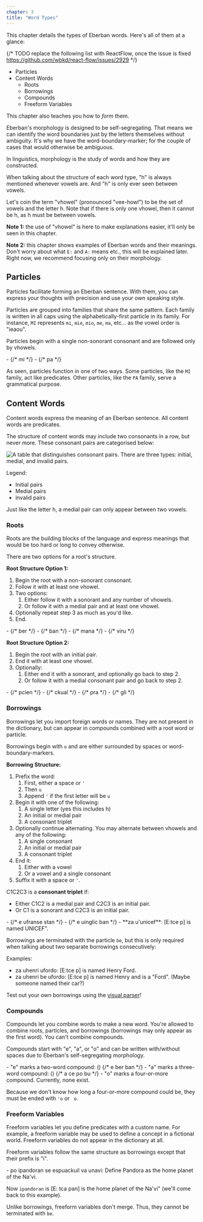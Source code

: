 ```yaml
---
chapter: 3
title: "Word Types"
---
```


This chapter details the types of Eberban words. Here's all of them at a glance:

{/* 
   TODO replace the following list with ReactFlow, once the issue is fixed
   https://github.com/wbkd/react-flow/issues/2929
*/}

- Particles
- Content Words
  - Roots
  - Borrowings
  - Compounds
  - Freeform Variables

This chapter also teaches you how to _form_ them. 

Eberban's morphology is designed to be self-segregating. That means we can
identify the word boundaries just by the letters themselves without ambiguity.
It's why we have the word-boundary-marker; for the couple of cases that would
otherwise be ambiguous.

<Info type="jargon" title="Morphology">
In linguistics, morphology is the study of words and how they are constructed.
</Info>

When talking about the structure of each word type, "h" is always mentioned
whenever vowels are. And "h" is only ever seen between vowels. 

Let's coin the term "vhowel" (pronounced "vee-howl") to be the set of vowels and
the letter h. Note that if there is only one vhowel, then it cannot be h, as h
must be between vowels.

**Note 1:** the use of "vhowel" is here to make explanations easier, it'll only
be seen in this chapter.

**Note 2:** this chapter shows examples of Eberban words and their meanings.
Don't worry about what `E:` and `A:` means etc., this will be explained later.
Right now, we recommend focusing only on their morphology.

## Particles

Particles facilitate forming an Eberban sentence. With them, you can express
your thoughts with precision and use your own speaking style.

Particles are grouped into families that share the same pattern. Each family is
written in all caps using the alphabetically-first particle in its family. For
instance, `MI` represents `mi`, `mie`, `mio`, `me`, `ma`, etc... as the vowel
order is "ieaou".

Particles begin with a single non-sonorant consonant and are followed only by
vhowels.

<Info type="examples">
- <DictEntry client:load inline id="unfcuerxgm" /> {/* mi */}
- <DictEntry client:load inline id="awzbv8iu8c" /> {/* pa */}
</Info>

As seen, particles function in one of two ways. Some particles, like the `MI`
family, act like predicates. Other particles, like the `PA` family, serve a
grammatical purpose.

## Content Words

Content words express the meaning of an Eberban sentence. All content words are
predicates.

The structure of content words may include two consonants in a row, but never
more. These consonant pairs are categorised below:

![A table that distinguishes consonant pairs. There are three types: initial, medial, and invalid pairs.](/consonant-pairs.png "All consonant pairs.")

Legend:

- <span class="text-[#b4c7dc] font-bold dark:drop-shadow-md">Initial pairs</span>
- <span class="text-[#bf819e] font-bold dark:drop-shadow-md">Medial pairs</span>
- <span  class="text-[#333333] font-bold dark:drop-shadow-md dark:[text-shadow:1px_1px_gray]">Invalid pairs</span>

Just like the letter h, a medial pair can only appear between two vowels.

### Roots

Roots are the building blocks of the language and express meanings that would be
too hard or long to convey otherwise. 

There are two options for a root's structure.

**Root Structure Option 1:**

1. Begin the root with a non-sonorant consonant.
1. Follow it with at least one vhowel.
1. Two options:
   1. Either follow it with a sonorant and any number of vhowels.
   1. Or follow it with a medial pair and at least one vhowel.
1. Optionally repeat step 3 as much as you'd like.
1. End.

<Info type="examples">
- <DictEntry client:load inline id="vz1h8ccnmh" /> {/* ber */}
- <DictEntry client:load inline id="pwmxutektw" /> {/* ban */}
- <DictEntry client:load inline id="la6bqysk7n" /> {/* mana */}
- <DictEntry client:load inline id="r9jofkaowc" /> {/* viru */}
</Info>

**Root Structure Option 2:**

1. Begin the root with an initial pair.
1. End it with at least one vhowel.
1. Optionally:
   1. Either end it with a sonorant, and optionally go back to step 2.
   1. Or follow it with a medial consonant pair and go back to step 2.

<Info type="examples">
- <DictEntry client:load inline id="0uujkotag5" /> {/* pcien */}
- <DictEntry client:load inline id="i24b50cv0l" /> {/* ckual */}
- <DictEntry client:load inline id="scjlbqkhj0" /> {/* pra */}
- <DictEntry client:load inline id="r7wbdwqgm0" /> {/* gli */}
</Info>

### Borrowings

Borrowings let you import foreign words or names. They are not present in the
dictionary, but can appear in compounds combined with a root word or particle.

Borrowings begin with `u` and are either surrounded by spaces or
word-boundary-markers.

**Borrowing Structure:**

1. Prefix the word:
   1. First, either a space or `'`
   1. Then `u`
   1. Append `'` if the first letter will be `u`
1. Begin it with one of the following:
   1. A single letter (yes this includes h)
   1. An initial or medial pair
   1. A consonant triplet
1. Optionally continue alternating. You may alternate between vhowels and any of
the following:
   1. A single consonant
   1. An initial or medial pair
   1. A consonant triplet
1. End it:
   1. Either with a vowel
   1. Or a vowel and a single consonant
1. Suffix it with a space or `'`.

C1C2C3 is a **consonant triplet** if:

- Either C1C2 is a medial pair and C2C3 is an initial pair.
- Or C1 is a sonorant and C2C3 is an initial pair.

<Info type="examples">
- <DictEntry client:load inline id="ql0k4zdkcv" /> {/* e ufranse stan */}
- <DictEntry client:load inline id="funyada7wl" /> {/* e uinglic ban */}
- **za u'unicef**: [E:tce p] is named UNICEF".
</Info>

Borrowings are terminated with the particle `be`, but this is only required when
talking about two separate borrowings consecutively:

Examples:

- za uhenri ufordo: [E:tce p] is named Henry Ford.
- za uhenri be ufordo: [E:tce p] is named Henry and is a "Ford". (Maybe
someone named their car?)

Test out your own borrowings using the
[visual&nbsp;parser](https://eberban.github.io/eberban/web/parser_box_glosser.html)!

### Compounds

Compounds let you combine words to make a new word. You're allowed to combine
roots, particles, and borrowings (borrowings may only appear as the first word).
You can't combine compounds.

Compounds start with "e", "a", or "o" and can be written with/without spaces due
to Eberban's self-segregating morphology.

<Info type="examples">
- "e" marks a two-word compound: (<DictEntry client:load inline id="funyada7wl" />) {/* e ber ban */}
- "a" marks a three-word compound: (<DictEntry client:load inline id="jpvb7ytjfg" />) {/* a ce po bu */}
- "o" marks a four-or-more compound. Currently, none exist.
</Info>

Because we don't know how long a four-or-more compound could be, they must be
ended with `'o` or ` o`.

### Freeform Variables

Freeform variables let you define predicates with a custom name. For example, a
freeform variable may be used to define a concept in a fictional world. Freeform
variables do not appear in the dictionary at all.

Freeform variables follow the same structure as borrowings except that their
prefix is "i".

<Info type="examples">
- po ipandoran se espuackuil va unavi: Define Pandora as the home planet of
the Na'vi.

Now `ipandoran` is [E: tca pan] is the home planet of the Na'vi" (we'll come
back to this example).
</Info>

Unlike borrowings, freeform variables don't merge. Thus, they cannot be
terminated with `be`.
